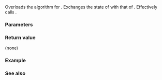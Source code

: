 {{cpp/experimental/title|swap&lt;small&gt;(std::experimental::promise)&lt;/small&gt;}}
{{cpp/experimental/lib extensions/pmr/navbar}}
{{dcl begin}}
{{dcl|
template&lt; class R &gt;
void swap( std::experimental::promise&lt;R&gt; &amp;lhs,
           std::experimental::promise&lt;R&gt; &amp;rhs ) noexcept;
}}
{{dcl end}}

Overloads the {{tt|swap}} algorithm for {{lc|std::experimental::promise}}. Exchanges the state of {{c|lhs}} with that of {{c|rhs}}. Effectively calls {{c|lhs.swap(rhs)}}.

===Parameters===
{{par begin}}
{{par|lhs, rhs|promises whose states to swap}}
{{par end}}

===Return value===
(none)

===Example===
{{example
|code=
|output=
}}

===See also===
{{dsc begin}}
{{dsc inc|cpp/thread/promise/dsc swap}}
{{dsc end}}

{{langlinks|zh}}
